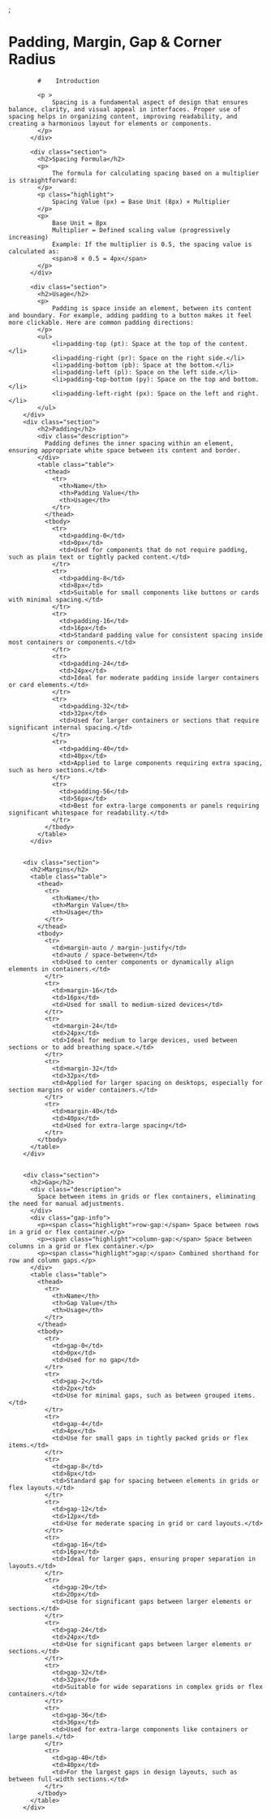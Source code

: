 
<Meta title="Components/Spacing/Documentation" />;


# Padding, Margin, Gap & Corner Radius

<div class="container">
          <div class="section">
            
            #    Introduction
          
            <p >
                Spacing is a fundamental aspect of design that ensures balance, clarity, and visual appeal in interfaces. Proper use of spacing helps in organizing content, improving readability, and creating a harmonious layout for elements or components.
            </p>
          </div>
         
          <div class="section">
            <h2>Spacing Formula</h2>
            <p>
                The formula for calculating spacing based on a multiplier is straightforward:
            </p>
            <p class="highlight">
                Spacing Value (px) = Base Unit (8px) × Multiplier
            </p>
            <p>
                Base Unit = 8px
                Multiplier = Defined scaling value (progressively increasing)
                Example: If the multiplier is 0.5, the spacing value is calculated as:
                <span>8 × 0.5 = 4px</span>
            </p>
          </div>

          <div class="section">
            <h2>Usage</h2>
            <p>
                Padding is space inside an element, between its content and boundary. For example, adding padding to a button makes it feel more clickable. Here are common padding directions:
            </p>
            <ul>
                <li>padding-top (pt): Space at the top of the content.</li>
                <li>padding-right (pr): Space on the right side.</li>
                <li>padding-bottom (pb): Space at the bottom.</li>
                <li>padding-left (pl): Space on the left side.</li>
                <li>padding-top-bottom (py): Space on the top and bottom.</li>
                <li>padding-left-right (px): Space on the left and right.</li>
            </ul>
        </div>
        <div class="section">
            <h2>Padding</h2>
            <div class="description">
              Padding defines the inner spacing within an element, ensuring appropriate white space between its content and border.
            </div>
            <table class="table">
              <thead>
                <tr>
                  <th>Name</th>
                  <th>Padding Value</th>
                  <th>Usage</th>
                </tr>
              </thead>
              <tbody>
                <tr>
                  <td>padding-0</td>
                  <td>0px</td>
                  <td>Used for components that do not require padding, such as plain text or tightly packed content.</td>
                </tr>
                <tr>
                  <td>padding-8</td>
                  <td>8px</td>
                  <td>Suitable for small components like buttons or cards with minimal spacing.</td>
                </tr>
                <tr>
                  <td>padding-16</td>
                  <td>16px</td>
                  <td>Standard padding value for consistent spacing inside most containers or components.</td>
                </tr>
                <tr>
                  <td>padding-24</td>
                  <td>24px</td>
                  <td>Ideal for moderate padding inside larger containers or card elements.</td>
                </tr>
                <tr>
                  <td>padding-32</td>
                  <td>32px</td>
                  <td>Used for larger containers or sections that require significant internal spacing.</td>
                </tr>
                <tr>
                  <td>padding-40</td>
                  <td>40px</td>
                  <td>Applied to large components requiring extra spacing, such as hero sections.</td>
                </tr>
                <tr>
                  <td>padding-56</td>
                  <td>56px</td>
                  <td>Best for extra-large components or panels requiring significant whitespace for readability.</td>
                </tr>
              </tbody>
            </table>
          </div>

         
        <div class="section">
          <h2>Margins</h2>
          <table class="table">
            <thead>
              <tr>
                <th>Name</th>
                <th>Margin Value</th>
                <th>Usage</th>
              </tr>
            </thead>
            <tbody>
              <tr>
                <td>margin-auto / margin-justify</td>
                <td>auto / space-between</td>
                <td>Used to center components or dynamically align elements in containers.</td>
              </tr>
              <tr>
                <td>margin-16</td>
                <td>16px</td>
                <td>Used for small to medium-sized devices</td>
              </tr>
              <tr>
                <td>margin-24</td>
                <td>24px</td>
                <td>Ideal for medium to large devices, used between sections or to add breathing space.</td>
              </tr>
              <tr>
                <td>margin-32</td>
                <td>32px</td>
                <td>Applied for larger spacing on desktops, especially for section margins or wider containers.</td>
              </tr>
              <tr>
                <td>margin-40</td>
                <td>40px</td>
                <td>Used for extra-large spacing</td>
              </tr>
            </tbody>
          </table>
        </div>
      
      
        <div class="section">
          <h2>Gap</h2>
          <div class="description">
            Space between items in grids or flex containers, eliminating the need for manual adjustments.
          </div>
          <div class="gap-info">
            <p><span class="highlight">row-gap:</span> Space between rows in a grid or flex container.</p>
            <p><span class="highlight">column-gap:</span> Space between columns in a grid or flex container.</p>
            <p><span class="highlight">gap:</span> Combined shorthand for row and column gaps.</p>
          </div>
          <table class="table">
            <thead>
              <tr>
                <th>Name</th>
                <th>Gap Value</th>
                <th>Usage</th>
              </tr>
            </thead>
            <tbody>
              <tr>
                <td>gap-0</td>
                <td>0px</td>
                <td>Used for no gap</td>
              </tr>
              <tr>
                <td>gap-2</td>
                <td>2px</td>
                <td>Use for minimal gaps, such as between grouped items.</td>
              </tr>
              <tr>
                <td>gap-4</td>
                <td>4px</td>
                <td>Use for small gaps in tightly packed grids or flex items.</td>
              </tr>
              <tr>
                <td>gap-8</td>
                <td>8px</td>
                <td>Standard gap for spacing between elements in grids or flex layouts.</td>
              </tr>
              <tr>
                <td>gap-12</td>
                <td>12px</td>
                <td>Use for moderate spacing in grid or card layouts.</td>
              </tr>
              <tr>
                <td>gap-16</td>
                <td>16px</td>
                <td>Ideal for larger gaps, ensuring proper separation in layouts.</td>
              </tr>
              <tr>
                <td>gap-20</td>
                <td>20px</td>
                <td>Use for significant gaps between larger elements or sections.</td>
              </tr>
              <tr>
                <td>gap-24</td>
                <td>24px</td>
                <td>Use for significant gaps between larger elements or sections.</td>
              </tr>
              <tr>
                <td>gap-32</td>
                <td>32px</td>
                <td>Suitable for wide separations in complex grids or flex containers.</td>
              </tr>
              <tr>
                <td>gap-36</td>
                <td>36px</td>
                <td>Used for extra-large components like containers or large panels.</td>
              </tr>
              <tr>
                <td>gap-40</td>
                <td>40px</td>
                <td>For the largest gaps in design layouts, such as between full-width sections.</td>
              </tr>
            </tbody>
          </table>
        </div>

</div>
       

<style jsx>
{`
       
  .container {
    max-width: 1200px;
    margin: 0 auto;
  }

  .section {
    margin-bottom: 40px;
    margin-top:32px
  }
  h1{
      font-size: 48px;
    font-weight: 600;
    margin-bottom: 16px;
    color: black;
  }

  h2 {
    font-size: 24px;
    font-weight: 600;
    margin-bottom: 16px;
    color: #111;
  }

  .description {
    margin-bottom: 24px;
    line-height: 1.6;
    color: #555;
  }

  .table {
    width: 100%;
    border-collapse: collapse;
    background: white;
    border: 1px solid #e5e7eb;
    border-radius: 8px;
    overflow: hidden;
  }

  .table th {
    background: #f9fafb;
    text-align: left;
    padding: 12px 24px;
    font-weight: 600;
    color: #111;
    border-bottom: 1px solid #e5e7eb;
  }

  .table td {
    padding: 16px 24px;
    border-bottom: 1px solid #e5e7eb;
    color: #333;
  }

  .table tr:nth-child(even) {
    background: #f9fafb;
  }

  .table tr:last-child td {
    border-bottom: none;
  }

  .highlight {
    font-weight: 600;
    color: #111;
  }

  .gap-info {
    margin: 24px 0;
    line-height: 1.6;
  }
  h1{
    font-size:48px;
  }

  `}
  </style>
     